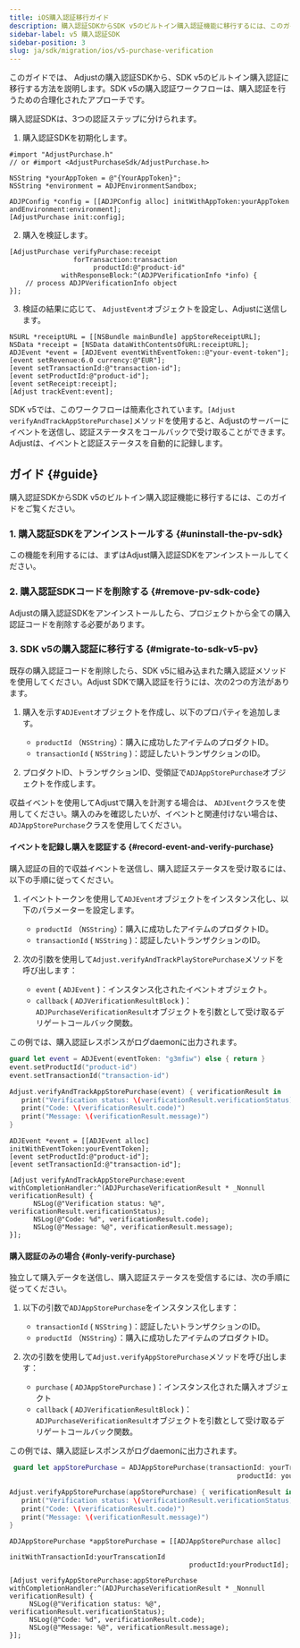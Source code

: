```yaml
---
title: iOS購入認証移行ガイド
description: 購入認証SDKからSDK v5のビルトイン購入認証機能に移行するには、このガイドをご覧ください。
sidebar-label: v5 購入認証SDK
sidebar-position: 3
slug: ja/sdk/migration/ios/v5-purchase-verification
---
```


このガイドでは、 Adjustの購入認証SDKから、SDK v5のビルトイン購入認証に移行する方法を説明します。SDK v5の購入認証ワークフローは、購入認証を行うための合理化されたアプローチです。

購入認証SDKは、3つの認証ステップに分けられます。

1. 購入認証SDKを初期化します。

```objc
#import "AdjustPurchase.h"
// or #import <AdjustPurchaseSdk/AdjustPurchase.h>

NSString *yourAppToken = @"{YourAppToken}";
NSString *environment = ADJPEnvironmentSandbox;

ADJPConfig *config = [[ADJPConfig alloc] initWithAppToken:yourAppToken andEnvironment:environment];
[AdjustPurchase init:config];
```

2. 購入を検証します。

```objc
[AdjustPurchase verifyPurchase:receipt
                forTransaction:transaction
                     productId:@"product-id"
             withResponseBlock:^(ADJPVerificationInfo *info) {
    // process ADJPVerificationInfo object
}];
```

3. 検証の結果に応じて、 `AdjustEvent`オブジェクトを設定し、Adjustに送信します。

```objc
NSURL *receiptURL = [[NSBundle mainBundle] appStoreReceiptURL];
NSData *receipt = [NSData dataWithContentsOfURL:receiptURL];
ADJEvent *event = [ADJEvent eventWithEventToken::@"your-event-token"];
[event setRevenue:6.0 currency:@"EUR"];
[event setTransactionId:@"transaction-id"];
[event setProductId:@"product-id"];
[event setReceipt:receipt];
[Adjust trackEvent:event];
```

SDK v5では、このワークフローは簡素化されています。`[Adjust verifyAndTrackAppStorePurchase]`メソッドを使用すると、Adjustのサーバーにイベントを送信し、認証ステータスをコールバックで受け取ることができます。Adjustは、イベントと認証ステータスを自動的に記録します。

## ガイド {#guide}

購入認証SDKからSDK v5のビルトイン購入認証機能に移行するには、このガイドをご覧ください。

### 1\. 購入認証SDKをアンインストールする {#uninstall-the-pv-sdk}

この機能を利用するには、まずはAdjust購入認証SDKをアンインストールしてください。

### 2\. 購入認証SDKコードを削除する {#remove-pv-sdk-code}

Adjustの購入認証SDKをアンインストールしたら、プロジェクトから全ての購入認証コードを削除する必要があります。

### 3\. SDK v5の購入認証に移行する {#migrate-to-sdk-v5-pv}

既存の購入認証コードを削除したら、SDK v5に組み込まれた購入認証メソッドを使用してください。Adjust SDKで購入認証を行うには、次の2つの方法があります。

1. 購入を示す`ADJEvent`オブジェクトを作成し、以下のプロパティを追加します。

   - `productId` （`NSString`）：購入に成功したアイテムのプロダクトID。
   - `transactionId` \( `NSString` \)：認証したいトランザクションのID。

2. プロダクトID、トランザクションID、受領証で`ADJAppStorePurchase`オブジェクトを作成します。

<Callout type="tip">

収益イベントを使用してAdjustで購入を計測する場合は、 `ADJEvent`クラスを使用してください。購入のみを確認したいが、イベントと関連付けない場合は、 `ADJAppStorePurchase`クラスを使用してください。

</Callout>

#### イベントを記録し購入を認証する {#record-event-and-verify-purchase}

購入認証の目的で収益イベントを送信し、購入認証ステータスを受け取るには、以下の手順に従ってください。

1. イベントトークンを使用して`ADJEvent`オブジェクトをインスタンス化し、以下のパラメーターを設定します。

   - `productId` （`NSString`）：購入に成功したアイテムのプロダクトID。
   - `transactionId` \( `NSString` \)：認証したいトランザクションのID。

2. 次の引数を使用して`Adjust.verifyAndTrackPlayStorePurchase`メソッドを呼び出します：
   - `event` \( `ADJEvent` \)：インスタンス化されたイベントオブジェクト。
   - `callback` \( `ADJVerificationResultBlock` \)： `ADJPurchaseVerificationResult`オブジェクトを引数として受け取るデリゲートコールバック関数。

この例では、購入認証レスポンスがログdaemonに出力されます。

<Tabs>
<Tab title="Swift" sync="swift">

```swift
guard let event = ADJEvent(eventToken: "g3mfiw") else { return }
event.setProductId("product-id")
event.setTransactionId("transaction-id")

Adjust.verifyAndTrackAppStorePurchase(event) { verificationResult in
   print("Verification status: \(verificationResult.verificationStatus)")
   print("Code: \(verificationResult.code)")
   print("Message: \(verificationResult.message)")
}
```

</Tab>
<Tab title="Objective-C" sync="objc">

```objc
ADJEvent *event = [[ADJEvent alloc] initWithEventToken:yourEventToken];
[event setProductId:@"product-id"];
[event setTransactionId:@"transaction-id"];

[Adjust verifyAndTrackAppStorePurchase:event withCompletionHandler:^(ADJPurchaseVerificationResult * _Nonnull verificationResult) {
      NSLog(@"Verification status: %@", verificationResult.verificationStatus);
      NSLog(@"Code: %d", verificationResult.code);
      NSLog(@"Message: %@", verificationResult.message);
}];
```

</Tab>
</Tabs>

#### 購入認証のみの場合 {#only-verify-purchase}

独立して購入データを送信し、購入認証ステータスを受信するには、次の手順に従ってください。

1. 以下の引数で`ADJAppStorePurchase`をインスタンス化します：

   - `transactionId` \( `NSString` \)：認証したいトランザクションのID。
   - `productId` （`NSString`）：購入に成功したアイテムのプロダクトID。

2. 次の引数を使用して`Adjust.verifyAppStorePurchase`メソッドを呼び出します：
   - `purchase` \( `ADJAppStorePurchase` \)：インスタンス化された購入オブジェクト
   - `callback` \( `ADJVerificationResultBlock` \)： `ADJPurchaseVerificationResult`オブジェクトを引数として受け取るデリゲートコールバック関数。

この例では、購入認証レスポンスがログdaemonに出力されます。

<Tabs>
<Tab title="Swift" sync="swift">

```swift
 guard let appStorePurchase = ADJAppStorePurchase(transactionId: yourTransactionId,
                                                         productId: yourProductId) else { return }

Adjust.verifyAppStorePurchase(appStorePurchase) { verificationResult in
   print("Verification status: \(verificationResult.verificationStatus)")
   print("Code: \(verificationResult.code)")
   print("Message: \(verificationResult.message)")
}
```

</Tab>
<Tab title="Objective-C" sync="objc">

```objc
ADJAppStorePurchase *appStorePurchase = [[ADJAppStorePurchase alloc]
                                             initWithTransactionId:yourTranscationId
                                             productId:yourProductId];

[Adjust verifyAppStorePurchase:appStorePurchase withCompletionHandler:^(ADJPurchaseVerificationResult * _Nonnull verificationResult) {
     NSLog(@"Verification status: %@", verificationResult.verificationStatus);
     NSLog(@"Code: %d", verificationResult.code);
     NSLog(@"Message: %@", verificationResult.message);
}];
```

</Tab>
</Tabs>
